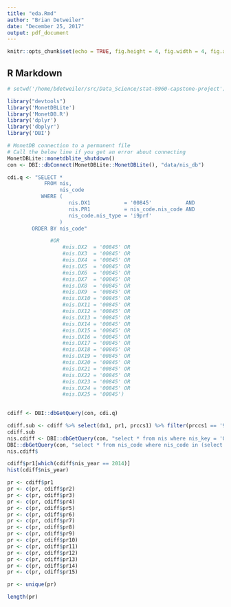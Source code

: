```yaml
---
title: "eda.Rmd"
author: "Brian Detweiler"
date: "December 25, 2017"
output: pdf_document
---
```


```r
knitr::opts_chunk$set(echo = TRUE, fig.height = 4, fig.width = 4, fig.align = 'center')
```

## R Markdown

```r
# setwd('/home/bdetweiler/src/Data_Science/stat-8960-capstone-project')

library("devtools")
library('MonetDBLite')
library('MonetDB.R')
library('dplyr')
library('dbplyr')
library('DBI')

```


```r
# MonetDB connection to a permanent file
# Call the below line if you get an error about connecting
MonetDBLite::monetdblite_shutdown()
con <- DBI::dbConnect(MonetDBLite::MonetDBLite(), "data/nis_db")

cdi.q <- "SELECT *
            FROM nis,
                 nis_code
           WHERE (
                    nis.DX1           = '00845'           AND 
                    nis.PR1           = nis_code.nis_code AND
                    nis_code.nis_type = 'i9prf'
                 )
        ORDER BY nis_code"

              #OR 
                  #nis.DX2  = '00845' OR
                  #nis.DX3  = '00845' OR
                  #nis.DX4  = '00845' OR
                  #nis.DX5  = '00845' OR
                  #nis.DX6  = '00845' OR
                  #nis.DX7  = '00845' OR
                  #nis.DX8  = '00845' OR
                  #nis.DX9  = '00845' OR
                  #nis.DX10 = '00845' OR
                  #nis.DX11 = '00845' OR
                  #nis.DX12 = '00845' OR
                  #nis.DX13 = '00845' OR
                  #nis.DX14 = '00845' OR
                  #nis.DX15 = '00845' OR
                  #nis.DX16 = '00845' OR
                  #nis.DX17 = '00845' OR
                  #nis.DX18 = '00845' OR
                  #nis.DX19 = '00845' OR
                  #nis.DX20 = '00845' OR
                  #nis.DX21 = '00845' OR
                  #nis.DX22 = '00845' OR
                  #nis.DX23 = '00845' OR
                  #nis.DX24 = '00845' OR
                  #nis.DX25 = '00845') 
                   

cdiff <- DBI::dbGetQuery(con, cdi.q)

cdiff.sub <- cdiff %>% select(dx1, pr1, prccs1) %>% filter(prccs1 == '91')
cdiff.sub
nis.cdiff <- DBI::dbGetQuery(con, "select * from nis where nis_key = '04200110312351'")
DBI::dbGetQuery(con, "select * from nis_code where nis_code in (select pr2 from nis where nis_key = '04200110312351')")
nis.cdiff$

cdiff$pr1[which(cdiff$nis_year == 2014)]
hist(cdiff$nis_year)

pr <- cdiff$pr1
pr <- c(pr, cdiff$pr2)
pr <- c(pr, cdiff$pr3)
pr <- c(pr, cdiff$pr4)
pr <- c(pr, cdiff$pr5)
pr <- c(pr, cdiff$pr6)
pr <- c(pr, cdiff$pr7)
pr <- c(pr, cdiff$pr8)
pr <- c(pr, cdiff$pr9)
pr <- c(pr, cdiff$pr10)
pr <- c(pr, cdiff$pr11)
pr <- c(pr, cdiff$pr12)
pr <- c(pr, cdiff$pr13)
pr <- c(pr, cdiff$pr14)
pr <- c(pr, cdiff$pr15)

pr <- unique(pr)

length(pr)
```
